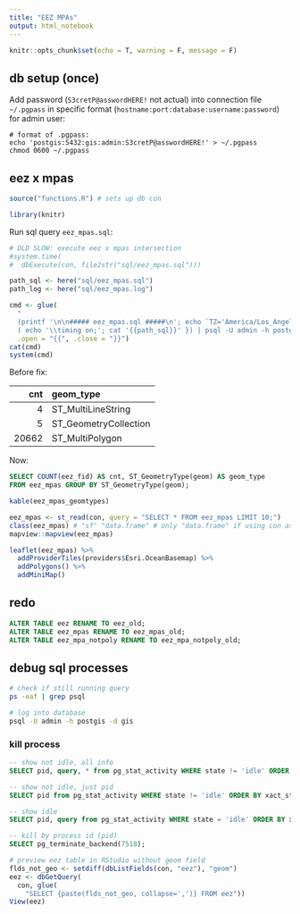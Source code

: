 ```yaml
---
title: "EEZ MPAs"
output: html_notebook
---
```


```r
knitr::opts_chunk$set(echo = T, warning = F, message = F)
```

## db setup (once)

Add password (`S3cretP@asswordHERE!` not actual) into connection file `~/.pgpass` in specific format (`hostname:port:database:username:password`) for admin user:

```
# format of .pgpass: 
echo 'postgis:5432:gis:admin:S3cretP@asswordHERE!' > ~/.pgpass
chmod 0600 ~/.pgpass
```

## eez x mpas

```r
source("functions.R") # sets up db con

library(knitr)
```


Run sql query `eez_mpas.sql`:

```r
# OLD SLOW: execute eez x mpas intersection
#system.time(
#  dbExecute(con, file2str("sql/eez_mpas.sql")))

path_sql <- here("sql/eez_mpas.sql")
path_log <- here("sql/eez_mpas.log")

cmd <- glue(
  "
  (printf '\n\n##### eez_mpas.sql #####\n'; echo `TZ='America/Los_Angeles' date`) >> '{{path_log}}'
  ( echo '\\timing on;'; cat '{{path_sql}}' }) | psql -U admin -h postgis -d gis -a >>{{path_log}} 2>&1 &", 
  .open = "{{", .close = "}}")
cat(cmd)
system(cmd)
```

Before fix:

|   cnt|geom_type             |
|-----:|:---------------------|
|     4|ST_MultiLineString    |
|     5|ST_GeometryCollection |
| 20662|ST_MultiPolygon       |

Now:

```sql
SELECT COUNT(eez_fid) AS cnt, ST_GeometryType(geom) AS geom_type
FROM eez_mpas GROUP BY ST_GeometryType(geom);
```

```r
kable(eez_mpas_geomtypes)
```


```r
eez_mpas <- st_read(con, query = "SELECT * FROM eez_mpas LIMIT 10;")
class(eez_mpas) # "sf" "data.frame" # only "data.frame" if using con as OdbcConnection
mapview::mapview(eez_mpas)

leaflet(eez_mpas) %>% 
  addProviderTiles(providers$Esri.OceanBasemap) %>% 
  addPolygons() %>% 
  addMiniMap()
```

## redo

```sql
ALTER TABLE eez RENAME TO eez_old;
ALTER TABLE eez_mpas RENAME TO eez_mpas_old;
ALTER TABLE eez_mpa_notpoly RENAME TO eez_mpa_notpoly_old;
```


## debug sql processes

```bash
# check if still running query
ps -eaf | grep psql

# log into database
psql -U admin -h postgis -d gis
```

### kill process 

```sql
-- show not idle, all info
SELECT pid, query, * from pg_stat_activity WHERE state != 'idle' ORDER BY xact_start;

-- show not idle, just pid
SELECT pid from pg_stat_activity WHERE state != 'idle' ORDER BY xact_start;

-- show idle
SELECT pid, query from pg_stat_activity WHERE state = 'idle' ORDER BY xact_start;

-- kill by process id (pid)
SELECT pg_terminate_backend(7518);
```

```r
# preview eez table in RStudio without geom field
flds_not_geo <- setdiff(dbListFields(con, "eez"), "geom")
eez <- dbGetQuery(
  con, glue(
    "SELECT {paste(flds_not_geo, collapse=',')} FROM eez"))
View(eez)
```
